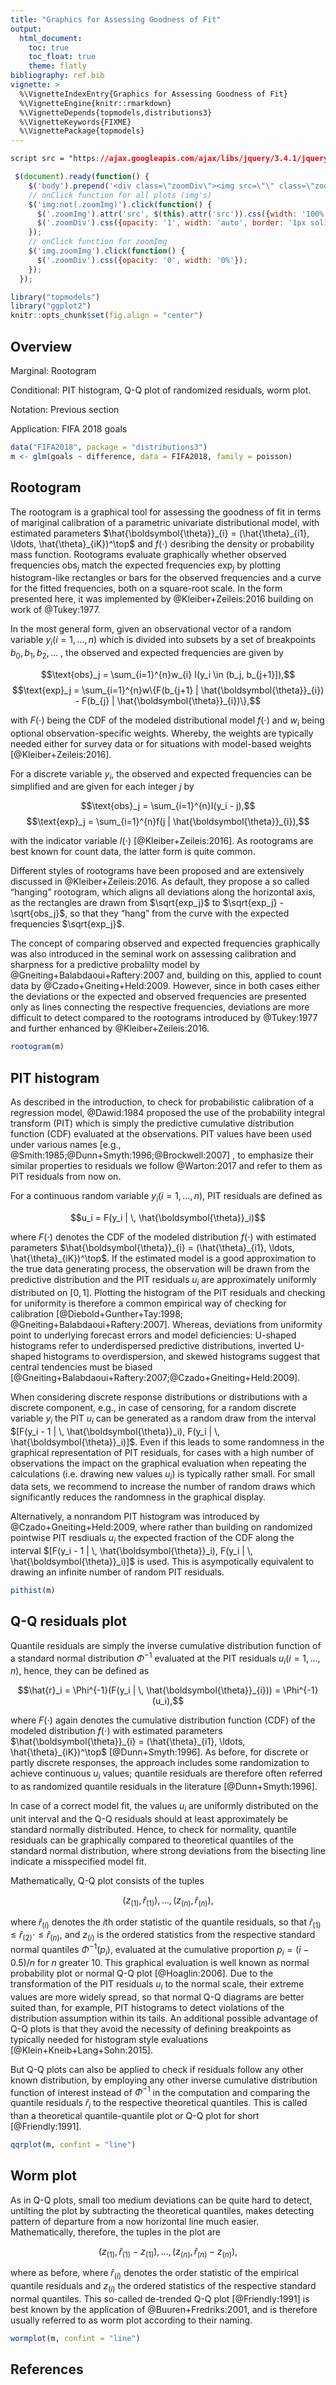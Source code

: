 ```yaml
---
title: "Graphics for Assessing Goodness of Fit"
output:
  html_document:
    toc: true
    toc_float: true
    theme: flatly
bibliography: ref.bib
vignette: >
  %\VignetteIndexEntry{Graphics for Assessing Goodness of Fit}
  %\VignetteEngine{knitr::rmarkdown}
  %\VignetteDepends{topmodels,distributions3}
  %\VignetteKeywords{FIXME}
  %\VignettePackage{topmodels}
---
```


```css
script src = "https://ajax.googleapis.com/ajax/libs/jquery/3.4.1/jquery.min.js"
```

```js
 $(document).ready(function() {
    $('body').prepend('<div class=\"zoomDiv\"><img src=\"\" class=\"zoomImg\"></div>');
    // onClick function for all plots (img's)
    $('img:not(.zoomImg)').click(function() {
      $('.zoomImg').attr('src', $(this).attr('src')).css({width: '100%'});
      $('.zoomDiv').css({opacity: '1', width: 'auto', border: '1px solid white', borderRadius: '5px', position: 'fixed', top: '50%', left: '50%', marginRight: '-50%', transform: 'translate(-50%, -50%)', boxShadow: '0px 0px 50px #888888', zIndex: '50', overflow: 'auto', maxHeight: '100%'});
    });
    // onClick function for zoomImg
    $('img.zoomImg').click(function() {
      $('.zoomDiv').css({opacity: '0', width: '0%'}); 
    });
  });
```

```r
library("topmodels")
library("ggplot2")
knitr::opts_chunk$set(fig.align = "center")
```

## Overview

Marginal: Rootogram

Conditional: PIT histogram, Q-Q plot of randomized residuals, worm plot.

Notation: Previous section

Application: FIFA 2018 goals


```r
data("FIFA2018", package = "distributions3")
m <- glm(goals ~ difference, data = FIFA2018, family = poisson)
```


## Rootogram

The rootogram is a graphical tool for assessing the goodness of fit in terms of
mariginal calibration of a parametric univariate distributional model, with
estimated parameters $\hat{\boldsymbol{\theta}}_{i} = (\hat{\theta}_{i1},
\ldots, \hat{\theta}_{iK})^\top$ and $f( \cdot )$ desribing the density or
probability mass function.  Rootograms evaluate graphically whether observed
frequencies $\text{obs}_j$ match the expected frequencies $\text{exp}_j$ by
plotting histogram-like rectangles or bars for the observed frequencies and a
curve for the fitted frequencies, both on a square-root scale. In the form
presented here, it was implemented by @Kleiber+Zeileis:2016 building on work of
@Tukey:1977. 

In the most general form, given an observational vector of a random variable
$y_i (i = 1, \ldots, n)$ which is divided into subsets by a set of breakpoints $b_0,
b_1, b_2, \dots~$, the observed and expected frequencies are given by

$$\text{obs}_j = \sum_{i=1}^{n}w_{i} I(y_i \in (b_j, b_{j+1}]),$$
$$\text{exp}_j = \sum_{i=1}^{n}w\{F(b_{j+1} |
  \hat{\boldsymbol{\theta}}_{i}) - F(b_{j} | \hat{\boldsymbol{\theta}}_{i})\},$$

with $F( \cdot )$ being the CDF of the modeled
distributional model $f( \cdot )$ and $w_i$ being optional
observation-specific weights. Whereby, the weights are typically needed either
for survey data or for situations with model-based weights
[@Kleiber+Zeileis:2016].

For a discrete variable $y_i$, the observed and expected frequencies can be
simplified and are given for each integer $j$ by

$$\text{obs}_j = \sum_{i=1}^{n}I(y_i - j),$$
$$\text{exp}_j = \sum_{i=1}^{n}f(j | \hat{\boldsymbol{\theta}}_{i}),$$

with the indicator variable $I( \cdot )$ [@Kleiber+Zeileis:2016]. As rootograms are
best known for count data, the latter form is quite common. 

Different styles of rootograms  have been proposed and are extensively discussed in
@Kleiber+Zeileis:2016. As default, they propose a so called "hanging"
rootogram, which aligns all deviations along the horizontal axis, as the
rectangles are drawn from $\sqrt{exp_j}$ to $\sqrt{exp_j} - \sqrt{obs_j}$, so
that they "hang" from the curve with the expected frequencies $\sqrt{exp_j}$.

The concept of comparing observed and expected frequencies graphically was also
introduced in the seminal work on assessing calibration and sharpness for a
predictive probalilty model by @Gneiting+Balabdaoui+Raftery:2007 and, building
on this, applied to count data by @Czado+Gneiting+Held:2009.  However, since in
both cases either the deviations or the expected and observed frequencies are
presented only as lines connecting the respective frequencies, deviations are
more difficult to detect compared to the rootograms introduced by @Tukey:1977
and further enhanced by @Kleiber+Zeileis:2016.

```r
rootogram(m)
```



## PIT histogram

As described in the introduction, to check for probabilistic calibration of a
regression model, @Dawid:1984 proposed the use of the probability integral
transform (PIT) which is simply the predictive cumulative distribution function
(CDF) evaluated at the observations. PIT values have been used under various
names [e.g., @Smith:1985;@Dunn+Smyth:1996;@Brockwell:2007] , to emphasize their
similar properties to residuals we follow @Warton:2017 and refer to them as PIT
residuals from now on. 

For a continuous random variable $y_i (i = 1, \ldots, n)$, PIT residuals are
defined as 

$$u_i = F(y_i | \, \hat{\boldsymbol{\theta}}_i)$$

where $F( \cdot )$ denotes the CDF of the modeled distribution $f( \cdot )$
with estimated parameters $\hat{\boldsymbol{\theta}}_{i} = (\hat{\theta}_{i1},
\ldots, \hat{\theta}_{iK})^\top$. If the estimated model is a good
approximation to the true data generating process, the observation will be
drawn from the predictive distribution and the PIT residuals $u_i$ are
approximately uniformly distributed on $[0, 1]$. Plotting the histogram of the
PIT residuals and checking for uniformity is therefore a common empirical way
of checking for calibration [@Diebold+Gunther+Tay:1998;
@Gneiting+Balabdaoui+Raftery:2007].  Whereas, deviations from uniformity point
to underlying forecast errors and model deficiencies: U-shaped histograms refer
to underdispersed predictive distributions, inverted U-shaped histograms to
overdispersion, and skewed histograms suggest that central tendencies must be
biased [@Gneiting+Balabdaoui+Raftery:2007;@Czado+Gneiting+Held:2009].

When considering discrete response distributions or distributions with a
discrete component, e.g., in case of censoring, for a random discrete variable
$y_i$ the PIT $u_i$ can be generated as a random draw from the interval $[F(y_i
- 1 | \, \hat{\boldsymbol{\theta}}_i), F(y_i | \,
  \hat{\boldsymbol{\theta}}_i)]$. Even if this leads to some randomness in the
graphical representation of PIT residuals, for cases with a high number of
observations the impact on the graphical evaluation when repeating the
calculations (i.e. drawing new values $u_i$) is typically rather small. For
small data sets, we recommend to increase the number of random draws which
significantly reduces the randomness in the graphical display.

Alternatively, a nonrandom PIT histogram was introduced by
@Czado+Gneiting+Held:2009, where rather than building on randomized pointwise
PIT resdiuals $u_i$ the expected fraction of the CDF along the interval $[F(y_i
- 1 | \, \hat{\boldsymbol{\theta}}_i), F(y_i | \,
  \hat{\boldsymbol{\theta}}_i)]$ is used. This is asympotically equivalent to
drawing an infinite number of random PIT residuals.

```r
pithist(m)
```



## Q-Q residuals plot

Quantile residuals are simply the inverse cumulative distribution function of a
standard normal distribution $\Phi^{-1}$ evaluated at the PIT residuals $u_i (i
= 1, \ldots, n)$, hence, they can be defined as 

$$\hat{r}_i = \Phi^{-1}(F(y_i | \, \hat{\boldsymbol{\theta}}_{i})) = 
  \Phi^{-1}(u_i),$$ 

where $F( \cdot )$ again denotes the cumulative distribution
function (CDF) of the modeled distribution $f( \cdot )$ with
estimated parameters $\hat{\boldsymbol{\theta}}_{i} = (\hat{\theta}_{i1},
\ldots, \hat{\theta}_{iK})^\top$ [@Dunn+Smyth:1996]. As before, for discrete
or partly discrete responses, the approach includes some randomization to
achieve continuous $u_i$ values; quantile residuals are therefore often
referred to as randomized quantile residuals in the literature
[@Dunn+Smyth:1996]. 

In case of a correct model fit, the values $u_i$ are uniformly distributed on
the unit interval and the Q-Q residuals should at least approximately be
standard normally distributed. Hence, to check for normality, quantile
residuals can be graphically compared to theoretical quantiles of the standard
normal distribution, where strong deviations from the bisecting line indicate a
misspecified model fit. 

Mathematically, Q-Q plot consists of the tuples

$$(z_{(1)},  \hat{r}_{(1)}), \ldots,  (z_{(n)},  \hat{r}_{(n)}),$$

where $\hat{r}_{(i)}$ denotes the $i$th order statistic of the quantile
residuals, so that $\hat{r}_{(1)} \leq \hat{r}_{(2)} \cdot \leq \hat{r}_{(n)}$,
and $z_{(i)}$ is the ordered statistics from the respective standard normal
quantiles $\Phi^{-1}( p_i)$, evaluated at the cumulative proportion $p_i = (i -
0.5) / n$ for $n$ greater $10$. This graphical evaluation is well known as normal
probability plot or normal Q-Q plot [@Hoaglin:2006]. Due to the transformation
of the PIT residuals $u_i$ to the normal scale, their extreme values are more
widely spread, so that normal Q-Q diagrams are better suited than, for example,
PIT histograms to detect violations of the distribution assumption within its
tails. An additional possible advantage of Q-Q plots is that they avoid the
necessity of defining breakpoints as typically needed for histogram style
evaluations [@Klein+Kneib+Lang+Sohn:2015].

But Q-Q plots can also be applied to check if residuals follow any other known
distribution, by employing any other inverse cumulative distribution function
of interest instead of $\Phi^{-1}$ in the computation and comparing the
quantile residuals $\hat{r}_i$ to the respective theoretical quantiles. This is
called than a theoretical quantile-quantile plot or Q-Q plot for short
[@Friendly:1991].

```r
qqrplot(m, confint = "line")
```



## Worm plot

As in Q-Q plots, small too medium deviations can be quite hard to detect,
untilting the plot by subtracting the theoretical quantiles, makes detecting
pattern of departure from a now horizontal line much easier. Mathematically,
therefore, the tuples in the plot are

$$(z_{(1)},  \hat{r}_{(1)} - z_{(1)}), \ldots,  (z_{(n)},  \hat{r}_{(n)} - z_{(n)}),$$

where as before, where $\hat{r}_{(i)}$ denotes the order statistic of the
empirical quantile residuals and $z_{(i)}$ the ordered statistics of the
respective standard normal quantiles.  This so-called de-trended Q-Q plot
[@Friendly:1991] is best known by the application of @Buuren+Fredriks:2001, and
is therefore usually referred to as worm plot according to their naming.

```r
wormplot(m, confint = "line")
```



## References

